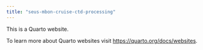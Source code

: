 ```yaml
---
title: "seus-mbon-cruise-ctd-processing"
---
```


This is a Quarto website.

To learn more about Quarto websites visit <https://quarto.org/docs/websites>.
